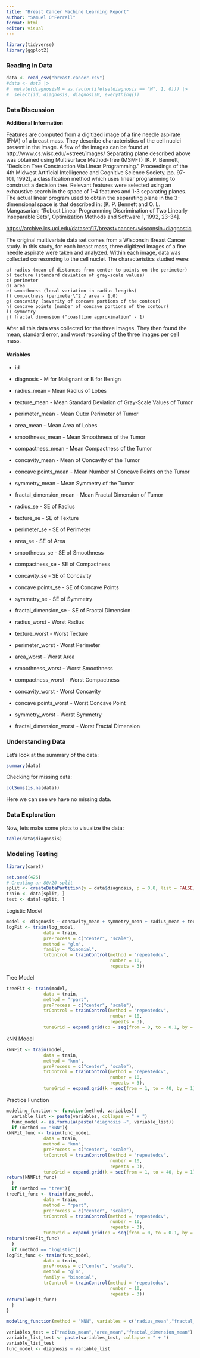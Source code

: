 ```yaml
---
title: "Breast Cancer Machine Learning Report"
author: "Samuel O'Ferrell"
format: html
editor: visual
---
```


```r
library(tidyverse)
library(ggplot2)
```

### Reading in Data

```r
data <- read_csv("breast-cancer.csv")
#data <- data |>
#  mutate(diagnosisM = as.factor(ifelse(diagnosis == "M", 1, 0))) |>
#  select(id, diagnosis, diagnosisM, everything())
```

### Data Discussion

**Additional Information**

Features are computed from a digitized image of a fine needle aspirate (FNA) of a breast mass. They describe characteristics of the cell nuclei present in the image. A few of the images can be found at http://www.cs.wisc.edu/\~street/images/ Separating plane described above was obtained using Multisurface Method-Tree (MSM-T) \[K. P. Bennett, "Decision Tree Construction Via Linear Programming." Proceedings of the 4th Midwest Artificial Intelligence and Cognitive Science Society, pp. 97-101, 1992\], a classification method which uses linear programming to construct a decision tree. Relevant features were selected using an exhaustive search in the space of 1-4 features and 1-3 separating planes. The actual linear program used to obtain the separating plane in the 3-dimensional space is that described in: \[K. P. Bennett and O. L. Mangasarian: "Robust Linear Programming Discrimination of Two Linearly Inseparable Sets", Optimization Methods and Software 1, 1992, 23-34\].

<https://archive.ics.uci.edu/dataset/17/breast+cancer+wisconsin+diagnostic>

The original multivariate data set comes from a Wisconsin Breast Cancer study. In this study, for each breast mass, three digitized images of a fine needle aspirate were taken and analyzed. Within each image, data was collected corresonding to the cell nuclei. The characteristics studied were:

	a) radius (mean of distances from center to points on the perimeter)
	b) texture (standard deviation of gray-scale values)
	c) perimeter
	d) area
	e) smoothness (local variation in radius lengths)
	f) compactness (perimeter\^2 / area - 1.0)
	g) concavity (severity of concave portions of the contour)
	h) concave points (number of concave portions of the contour)
	i) symmetry
	j) fractal dimension ("coastline approximation" - 1)

After all this data was collected for the three images. They then found the mean, standard error, and worst recording of the three images per cell mass.

#### Variables

-   id

-   diagnosis - M for Malignant or B for Benign

-   radius_mean - Mean Radius of Lobes

-   texture_mean - Mean Standard Deviation of Gray-Scale Values of Tumor

-   perimeter_mean - Mean Outer Perimeter of Tumor

-   area_mean - Mean Area of Lobes

-   smoothness_mean - Mean Smoothness of the Tumor

-   compactness_mean - Mean Compactness of the Tumor

-   concavity_mean - Mean of Concavity of the Tumor

-   concave points_mean - Mean Number of Concave Points on the Tumor

-   symmetry_mean - Mean Symmetry of the Tumor

-   fractal_dimension_mean - Mean Fractal Dimension of Tumor

-   radius_se - SE of Radius

-   texture_se - SE of Texture

-   perimeter_se - SE of Perimeter

-   area_se - SE of Area

-   smoothness_se - SE of Smoothness

-   compactness_se - SE of Compactness

-   concavity_se - SE of Concavity

-   concave points_se - SE of Concave Points

-   symmetry_se - SE of Symmetry

-   fractal_dimension_se - SE of Fractal Dimension

-   radius_worst - Worst Radius

-   texture_worst - Worst Texture

-   perimeter_worst - Worst Perimeter

-   area_worst - Worst Area

-   smoothness_worst - Worst Smoothness

-   compactness_worst - Worst Compactness

-   concavity_worst - Worst Concavity

-   concave points_worst - Worst Concave Point

-   symmetry_worst - Worst Symmetry

-   fractal_dimension_worst - Worst Fractal Dimension

### Understanding Data

Let's look at the summary of the data:

```r
summary(data)
```

Checking for missing data:

```r
colSums(is.na(data))
```

Here we can see we have no missing data.

### Data Exploration

Now, lets make some plots to visualize the data:

```r
table(data$diagnosis)
```

### Modeling Testing
```r
library(caret)
```
```r
set.seed(426)
# Creating an 80/20 split
split <- createDataPartition(y = data$diagnosis, p = 0.8, list = FALSE)
train <- data[split, ]
test <- data[-split, ]
```

Logistic Model
```r
model <- diagnosis ~ concavity_mean + symmetry_mean + radius_mean + texture_mean
logFit <- train(log_model, 
              data = train,
              preProcess = c("center", "scale"),
              method = "glm",
              family = "binomial",
              trControl = trainControl(method = "repeatedcv", 
                                       number = 10,
                                       repeats = 3))
```

Tree Model
```r
treeFit <- train(model, 
              data = train,
              method = "rpart",
              preProcess = c("center", "scale"),
              trControl = trainControl(method = "repeatedcv", 
                                       number = 10,
                                       repeats = 3),
              tuneGrid = expand.grid(cp = seq(from = 0, to = 0.1, by = 0.001)))
```

kNN Model
```r
kNNFit <- train(model, 
              data = train,
              method = "knn",
              preProcess = c("center", "scale"),
              trControl = trainControl(method = "repeatedcv", 
                                       number = 10,
                                       repeats = 3),
              tuneGrid = expand.grid(k = seq(from = 1, to = 40, by = 1)))
```

Practice Function
```r
modeling_function <- function(method, variables){
  variable_list <- paste(variables, collapse = " + ")
  func_model <- as.formula(paste("diagnosis ~", variable_list))
  if (method == "kNN"){
kNNFit_func <- train(func_model, 
              data = train,
              method = "knn",
              preProcess = c("center", "scale"),
              trControl = trainControl(method = "repeatedcv", 
                                       number = 10,
                                       repeats = 3),
              tuneGrid = expand.grid(k = seq(from = 1, to = 40, by = 1)))
return(kNNFit_func)
  }
  if (method == "tree"){
treeFit_func <- train(func_model, 
              data = train,
              method = "rpart",
              preProcess = c("center", "scale"),
              trControl = trainControl(method = "repeatedcv", 
                                       number = 10,
                                       repeats = 3),
              tuneGrid = expand.grid(cp = seq(from = 0, to = 0.1, by = 0.001)))    
return(treeFit_func)
  }
  if (method == "logistic"){
logFit_func <- train(func_model, 
              data = train,
              preProcess = c("center", "scale"),
              method = "glm",
              family = "binomial",
              trControl = trainControl(method = "repeatedcv", 
                                       number = 10,
                                       repeats = 3))
return(logFit_func)
  }
}
```

```r
modeling_function(method = "kNN", variables = c("radius_mean","fractal_dimension_mean","texture_se"))
```
```r
variables_test = c("radius_mean","area_mean","fractal_dimension_mean")
variable_list_test <- paste(variables_test, collapse = " + ")
variable_list_test
func_model <- diagnosis ~ variable_list
```

